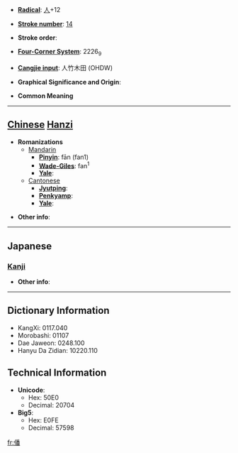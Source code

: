 * '''[[Wiktionary:Chinese radical index| Radical]]''': [[Wiktionary:Chinese radical index 人|人]]+12

* '''[[Wiktionary:Chinese total strokes index|Stroke number]]''': [[Wiktionary:Chinese total strokes index 14|14]]

* '''Stroke order''': 

* '''[[Wiktionary:Chinese four corner index|Four-Corner System]]''': 2226<sub>9</sub>

* '''[[Wiktionary:Chinese Cangjie index|Cangjie input]]''': 人竹木田 (OHDW)

* '''Graphical Significance and Origin''': 

* '''Common Meaning'''

----

== [[Chinese]] [[Hanzi]] ==

* '''Romanizations'''
** [[Mandarin]]
*** '''[[Pinyin]]''': fān (fan1)
*** '''[[Wade-Giles]]''': fan<sup>1</sup>
*** '''[[Yale]]''': 
**[[Cantonese]]
***'''[[Jyutping]]''':
***'''[[Penkyamp]]''': 
***'''[[Yale]]''': 

* '''Other info''': 

----

==Japanese==
===[[Kanji]]===
{{kanji|on readings=[[ふぁん]] (fan)|kun readings=}}

* '''Other info''':  

----

== Dictionary Information ==

* KangXi: 0117.040
* Morobashi: 01107
* Dae Jaweon: 0248.100
* Hanyu Da Zidian: 10220.110

== Technical Information ==

* '''Unicode''':
** Hex: 50E0
** Decimal: 20704
* '''Big5''':
** Hex: E0FE
** Decimal: 57598

[[fr:僠]]